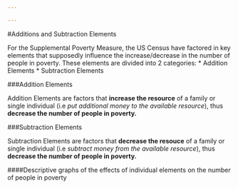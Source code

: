 ```yaml
---

---
```


#Additions and Subtraction Elements

For the Supplemental Poverty Measure, the US Census have factored in key elements that supposedly influence the increase/decrease in the number of people in poverty. These elements are divided into 2 categories: 
* Addition Elements
* Subtraction Elements

###Addition Elements

Addition Elements are factors that **increase the resource** of a family or single individual (i.e *put additional money to the available resource*), thus **decrease the number of people in poverty.**

###Subtraction Elements

Subtraction Elements are factors that **decrease the resouce** of a family or single individual (i.e *subtract money from the available resource*), thus **decrease the number of people in poverty.**

####Descriptive graphs of the effects of individual elements on the number of people in poverty
